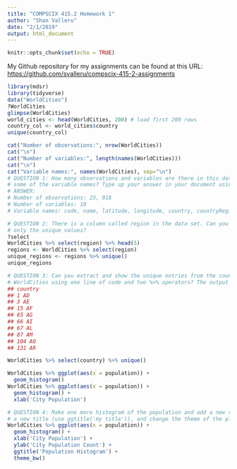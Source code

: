 ```yaml
---
title: "COMPSCIX 415.2 Homework 1"
author: "Shan Valleru"
date: "2/1/2019"
output: html_document
---
```


```r
knitr::opts_chunk$set(echo = TRUE)
```

My Github repository for my assignments can be found at this URL: [https://github.com/svalleru/compscix-415-2-assignments](https://github.com/svalleru/compscix-415-2-assignments)

```r
library(mdsr)
library(tidyverse)
data("WorldCities")
?WorldCities
glimpse(WorldCities)
world_cities <- head(WorldCities, 200) # load first 200 rows
country_col <- world_cities$country
unique(country_col)

cat("Number of observations:", nrow(WorldCities))
cat("\n")
cat("Number of variables:", length(names(WorldCities)))
cat("\n")
cat("Variable names:", names(WorldCities), sep="\n")
# QUESTION 1: How many observations and variables are there in this data set? What are
# some of the variable names? Type up your answer in your document using complete sentences
# ANSWER: 
# Number of observations: 23, 018
# Number of variables: 10
# Variable names: code, name, latitude, longitude, country, countryRegion, population, regionCode, region, date
```

```r
# QUESTION 2: There is a column called region in the data set. Can you extract this and show
# only the unique values?
?select
WorldCities %>% select(region) %>% head(5)
regions <- WorldCities %>% select(region)
unique_regions <- regions %>% unique()
unique_regions
```

```r
# QUESTION 3: Can you extract and show the unique entries from the country column in
# WorldCities using one line of code and two %>% operators? The output will look like this:
## country
## 1 AD
## 3 AE
## 15 AF
## 65 AG
## 66 AI
## 67 AL
## 87 AM
## 104 AO
## 131 AR

WorldCities %>% select(country) %>% unique()

WorldCities %>% ggplot(aes(x = population)) + 
  geom_histogram()
WorldCities %>% ggplot(aes(x = population)) + 
  geom_histogram() +
  xlab('City Population')
```

```r
# QUESTION 4: Make one more histogram of the population and add a new x-label, a new ylabel, 
# a new title (use ggtitle('my title')), and change the theme of the plot using theme_bw().
WorldCities %>% ggplot(aes(x = population)) + 
  geom_histogram() +
  xlab('City Population') +
  ylab('City Population Count') +
  ggtitle('Population Histogram') +
  theme_bw()
```

